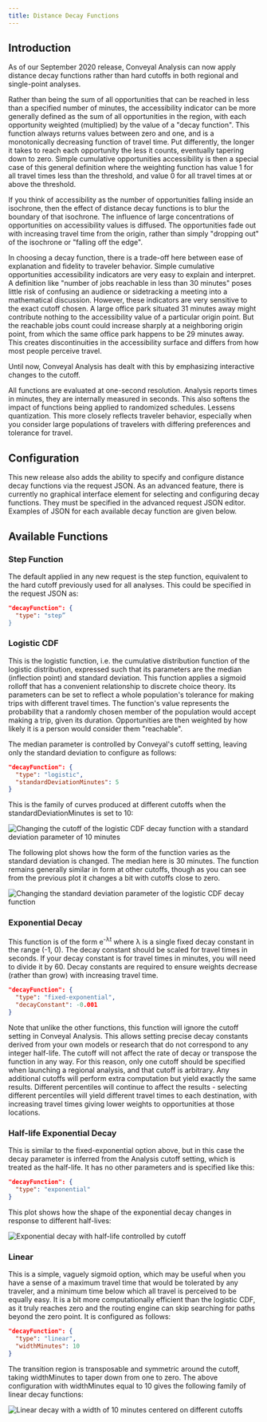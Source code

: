 ```yaml
---
title: Distance Decay Functions
---
```



## Introduction

As of our September 2020 release, Conveyal Analysis can now apply distance decay functions rather than hard cutoffs in both regional and single-point analyses.

Rather than being the sum of all opportunities that can be reached in less than a specified number of minutes, the accessibility indicator can be more generally defined as the sum of all opportunities in the region, with each opportunity weighted (multiplied) by the value of a "decay function". This function always returns values between zero and one, and is a monotonically decreasing function of travel time. Put differently, the longer it takes to reach each opportunity the less it counts, eventually tapering down to zero. Simple cumulative opportunities accessibility is then a special case of this general definition where the weighting function has value 1 for all travel times less than the threshold, and value 0 for all travel times at or above the threshold.

If you think of accessibility as the number of opportunities falling inside an isochrone, then the effect of distance decay functions is to blur the boundary of that isochrone. The influence of large concentrations of opportunities on accessibility values is diffused. The opportunities fade out with increasing travel time from the origin, rather than simply "dropping out" of the isochrone or "falling off the edge". 

In choosing a decay function, there is a trade-off here between ease of explanation and fidelity to traveler behavior. Simple cumulative opportunities accessibility indicators are very easy to explain and interpret. A definition like "number of jobs reachable in less than 30 minutes" poses little risk of confusing an audience or sidetracking a meeting into a mathematical discussion. However, these indicators are very sensitive to the exact cutoff chosen. A large office park situated 31 minutes away might contribute nothing to the accessibility value of a particular origin point. But the reachable jobs count could increase sharply at a neighboring origin point, from which the same office park happens to be 29 minutes away. This creates discontinuities in the accessibility surface and differs from how most people perceive travel. 

Until now, Conveyal Analysis has dealt with this by emphasizing interactive changes to the cutoff.

All functions are evaluated at one-second resolution. Analysis reports times in minutes, they are internally measured in seconds. This also softens the impact of functions being applied to randomized schedules. Lessens quantization. This more closely reflects traveler behavior, especially when you consider large populations of travelers with differing preferences and tolerance for travel.


## Configuration

This new release also adds the ability to specify and configure distance decay functions via the request JSON. As an advanced feature, there is currently no graphical interface element for selecting and configuring decay functions. They must be specified in the advanced request JSON editor. Examples of JSON for each available decay function are given below.

## Available Functions

### Step Function

The default applied in any new request is the step function, equivalent to the hard cutoff previously used for all analyses. This could be specified in the request JSON as:

```JSON
"decayFunction": {
  "type": "step”
}
```

### Logistic CDF

This is the logistic function, i.e. the cumulative distribution function of the logistic distribution, expressed such that its parameters are the median (inflection point) and standard deviation. This function applies a sigmoid rolloff that has a convenient relationship to discrete choice theory. Its parameters can be set to reflect a whole population's tolerance for making trips with different travel times. The function's value represents the probability that a randomly chosen member of the population would accept making a trip, given its duration. Opportunities are then weighted by how likely it is a person would consider them "reachable".

The median parameter is controlled by Conveyal's cutoff setting, leaving only the standard deviation to configure as follows: 

```JSON
"decayFunction": {
  "type": "logistic",
  "standardDeviationMinutes": 5
}
```

This is the family of curves produced at different cutoffs when the standardDeviationMinutes is set to 10:

<Image
 src='/img/decay-logcdf-sd10.png'
 alt='Changing the cutoff of the logistic CDF decay function with a standard deviation parameter of 10 minutes'
/>

The following plot shows how the form of the function varies as the standard deviation is changed. The median here is 30 minutes. The function remains generally similar in form at other cutoffs, though as you can see from the previous plot it changes a bit with cutoffs close to zero.
 
<Image
 src='/img/decay-logcdf-sd.png'
 alt='Changing the standard deviation parameter of the logistic CDF decay function'
/>

 
### Exponential Decay 

This function is of the form e<sup>-λt</sup> where λ is a single fixed decay constant in the range (-1, 0). The decay constant should be scaled for travel times in seconds. If your decay constant is for travel times in minutes, you will need to divide it by 60. Decay constants are required to ensure weights decrease (rather than grow) with increasing travel time. 

```JSON
"decayFunction": {
  "type": "fixed-exponential",
  "decayConstant": -0.001
}
```

Note that unlike the other functions, this function will ignore the cutoff setting in Conveyal Analysis. This allows setting precise decay constants derived from your own models or research that do not correspond to any integer half-life. The cutoff will not affect the rate of decay or transpose the function in any way. For this reason, only one cutoff should be specified when launching a regional analysis, and that cutoff is arbitrary. Any additional cutoffs will perform extra computation but yield exactly the same results. Different percentiles will continue to affect the results - selecting different percentiles will yield different travel times to each destination, with increasing travel times giving lower weights to opportunities at those locations.

### Half-life Exponential Decay

This is similar to the fixed-exponential option above, but in this case the decay parameter is inferred from the Analysis cutoff setting, which is treated as the half-life. It has no other parameters and is specified like this:

```JSON
"decayFunction": {
  "type": "exponential"
}
```

This plot shows how the shape of the exponential decay changes in response to different half-lives:

<Image
 src='/img/decay-half-life.png'
 alt='Exponential decay with half-life controlled by cutoff'
/>

### Linear

This is a simple, vaguely sigmoid option, which may be useful when you have a sense of a maximum travel time that would be tolerated by any traveler, and a minimum time below which all travel is perceived to be equally easy. It is a bit more computationally efficient than the logistic CDF, as it truly reaches zero and the routing engine can skip searching for paths beyond the zero point. It is configured as follows:

```JSON
"decayFunction": {
  "type": "linear",
  "widthMinutes": 10
}
```

The transition region is transposable and symmetric around the cutoff, taking widthMinutes to taper down from one to zero. The above configuration with widthMinutes equal to 10 gives the following family of linear decay functions:

<Image
 src='/img/decay-linear.png'
 alt='Linear decay with a width of 10 minutes centered on different cutoffs'
/>

